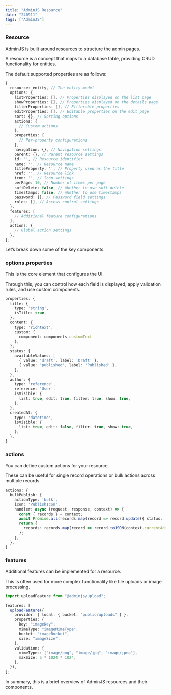 ```yaml
---
title: "AdminJS Resource"
date: "240911"
tags: ["AdminJS"]
---
```


### Resource

AdminJS is built around resources to structure the admin pages.

A resource is a concept that maps to a database table, providing CRUD functionality for entities.

The default supported properties are as follows:

```typescript
{
  resource: entity, // The entity model
  options: {
    listProperties: [], // Properties displayed on the list page
    showProperties: [], // Properties displayed on the details page
    filterProperties: [], // Filterable properties
    editProperties: [], // Editable properties on the edit page
    sort: {}, // Sorting options
    actions: {
      // Custom actions
    },
    properties: {
      // Per-property configurations
    },
    navigation: {}, // Navigation settings
    parent: {}, // Parent resource settings
    id: '', // Resource identifier
    name: '', // Resource name
    titleProperty: '', // Property used as the title
    href: '', // Resource link
    icon: '', // Icon settings
    perPage: 10, // Number of items per page
    softDelete: false, // Whether to use soft delete
    timestamps: false, // Whether to use timestamps
    password: {}, // Password field settings
    roles: [], // Access control settings
  },
  features: [
    // Additional feature configurations
  ],
  actions: {
    // Global action settings
  },
};
```

Let’s break down some of the key components.

### options.properties

This is the core element that configures the UI.

Through this, you can control how each field is displayed, apply validation rules, and use custom components.

```typescript
properties: {
  title: {
    type: 'string',
    isTitle: true,
  },
  content: {
    type: 'richtext',
    custom: {
      component: components.customText
    },
  },
  status: {
    availableValues: [
      { value: 'draft', label: 'Draft' },
      { value: 'published', label: 'Published' },
    ],
  },
  author: {
    type: 'reference',
    reference: 'User',
    isVisible: {
      list: true, edit: true, filter: true, show: true,
    },
  },
  createdAt: {
    type: 'datetime',
    isVisible: {
      list: true, edit: false, filter: true, show: true,
    },
  },
}
```

### actions

You can define custom actions for your resource.

These can be useful for single record operations or bulk actions across multiple records.

```typescript
actions: {
  bulkPublish: {
    actionType: 'bulk',
    icon: 'PublishIcon',
    handler: async (request, response, context) => {
      const { records } = context;
      await Promise.all(records.map(record => record.update({ status: 'published' })));
      return {
        records: records.map(record => record.toJSON(context.currentAdmin)),
      };
    },
  },
}
```

### features

Additional features can be implemented for a resource.

This is often used for more complex functionality like file uploads or image processing.

```typescript
import uploadFeature from "@adminjs/upload";

features: [
  uploadFeature({
    provider: { local: { bucket: "public/uploads" } },
    properties: {
      key: "imageKey",
      mimeType: "imageMimeType",
      bucket: "imageBucket",
      size: "imageSize",
    },
    validation: {
      mimeTypes: ["image/png", "image/jpg", "image/jpeg"],
      maxSize: 5 * 1024 * 1024,
    },
  }),
];
```

In summary, this is a brief overview of AdminJS resources and their components.
